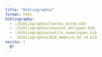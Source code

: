 ```yaml
---
title: "Bibliographie"
format: html
bibliography: 
  - ./bibliographie/textes_ovide.bib
  - ./bibliographie/oeuvres_antiques.bib
  - ./bibliographie/outils_numeriques.bib
  - ./bibliographie/bib_memoire_m2_v4.bib
nocite: |
  @*
---
```


